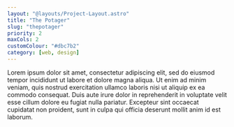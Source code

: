 ```yaml
---
layout: "@layouts/Project-Layout.astro"
title: "The Potager"
slug: "thepotager"
priority: 2
maxCols: 2
customColour: "#dbc7b2"
category: [web, design]
---
```


Lorem ipsum dolor sit amet, consectetur adipiscing elit, sed do eiusmod
tempor incididunt ut labore et dolore magna aliqua. Ut enim ad minim veniam,
quis nostrud exercitation ullamco laboris nisi ut aliquip ex ea commodo
consequat. Duis aute irure dolor in reprehenderit in voluptate velit esse
cillum dolore eu fugiat nulla pariatur. Excepteur sint occaecat cupidatat
non proident, sunt in culpa qui officia deserunt mollit anim id est laborum.
